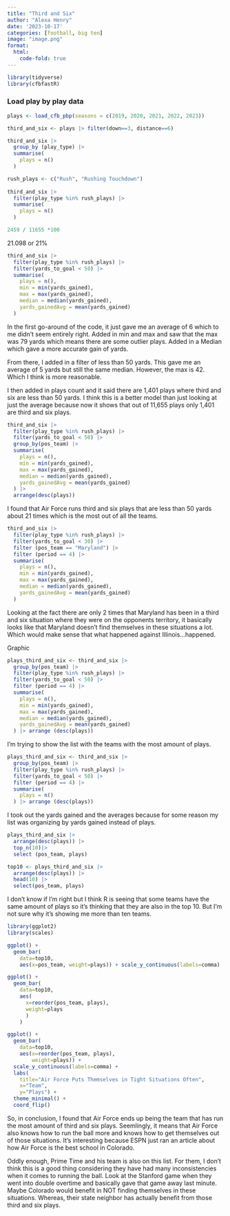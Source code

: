 ```yaml
---
title: "Third and Six"
author: "Alexa Henry"
date: '2023-10-17'
categories: [football, big ten]
image: "image.png"
format: 
  html:
    code-fold: true
---
```


```r
library(tidyverse)
library(cfbfastR)
```

### Load play by play data

```r
plays <- load_cfb_pbp(seasons = c(2019, 2020, 2021, 2022, 2023))
```

```r
third_and_six <- plays |> filter(down==3, distance==6)
```

```r
third_and_six |> 
  group_by (play_type) |>
  summarise(
    plays = n()
  )
```


```r
rush_plays <- c("Rush", "Rushing Touchdown")
  
third_and_six |>
  filter(play_type %in% rush_plays) |> 
  summarise(
    plays = n()
  )
```


```r
2459 / 11655 *100
```
21.098 or 21%

```r
third_and_six |>
  filter(play_type %in% rush_plays) |>
  filter(yards_to_goal < 50) |> 
  summarise(
    plays = n(),
    min = min(yards_gained),
    max = max(yards_gained),
    median = median(yards_gained),
    yards_gainedAvg = mean(yards_gained)
  )
```
In the first go-around of the code, it just gave me an average of 6 which to me didn't seem entirely right. Added in min and max and saw that the max was 79 yards which means there are some outlier plays. Added in a Median which gave a more accurate gain of yards. 

From there, I added in a filter of less than 50 yards. This gave me an average of 5 yards but still the same median. However, the max is 42. Which I think is more reasonable. 

I then added in plays count and it said there are 1,401 plays where third and six are less than 50 yards. I think this is a better model than just looking at just the average because now it shows that out of 11,655 plays only 1,401 are third and six plays. 

```r
third_and_six |>
  filter(play_type %in% rush_plays) |>
  filter(yards_to_goal < 50) |> 
  group_by(pos_team) |>
  summarise(
    plays = n(),
    min = min(yards_gained),
    max = max(yards_gained),
    median = median(yards_gained),
    yards_gainedAvg = mean(yards_gained)
  ) |>
  arrange(desc(plays))
```
I found that Air Force runs third and six plays that are less than 50 yards about 21 times which is the most out of all the teams. 

```r
third_and_six |>
  filter(play_type %in% rush_plays) |>
  filter(yards_to_goal < 30) |> 
  filter (pos_team == "Maryland") |>
  filter (period == 4) |>
  summarise(
    plays = n(),
    min = min(yards_gained),
    max = max(yards_gained),
    median = median(yards_gained),
    yards_gainedAvg = mean(yards_gained)
  )
```
Looking at the fact there are only 2 times that Maryland has been in a third and six situation where they were on the opponents territory, it basically looks like that Maryland doesn't find themselves in these situations a lot. Which would make sense that what happened against Illinois...happened. 

Graphic 

```r
plays_third_and_six <- third_and_six |>
  group_by(pos_team) |>
  filter(play_type %in% rush_plays) |>
  filter(yards_to_goal < 50) |>
  filter (period == 4) |>
  summarise(
    plays = n(),
    min = min(yards_gained),
    max = max(yards_gained),
    median = median(yards_gained),
    yards_gainedAvg = mean(yards_gained)
  ) |> arrange (desc(plays))
```
I'm trying to show the list with the teams with the most amount of plays. 

```r
plays_third_and_six <- third_and_six |>
  group_by(pos_team) |>
  filter(play_type %in% rush_plays) |>
  filter(yards_to_goal < 50) |>
  filter (period == 4) |>
  summarise(
    plays = n()
  ) |> arrange (desc(plays))
```
I took out the yards gained and the averages because for some reason my list was organizing by yards gained instead of plays. 

```r
plays_third_and_six |>
  arrange(desc(plays)) |>
  top_n(10)|>
  select (pos_team, plays)
```


```r
top10 <- plays_third_and_six |>
  arrange(desc(plays)) |>
  head(10) |> 
  select(pos_team, plays)
```
I don't know if I'm right but I think R is seeing that some teams have the same amount of plays so it's thinking that they are also in the top 10. But I'm not sure why it's showing me more than ten teams.
```r
library(ggplot2)
library(scales)
```

```r
ggplot() + 
  geom_bar(
    data=top10, 
    aes(x=pos_team, weight=plays)) + scale_y_continuous(labels=comma)
```


```r
ggplot() + 
  geom_bar(
    data=top10, 
    aes(
      x=reorder(pos_team, plays), 
      weight=plays
      )
    )
```
```r
ggplot() + 
  geom_bar(
    data=top10, 
    aes(x=reorder(pos_team, plays),
        weight=plays)) + 
  scale_y_continuous(labels=comma) + 
  labs(
    title="Air Force Puts Themselves in Tight Situations Often", 
    x="Team", 
    y="Plays") + 
  theme_minimal() + 
  coord_flip()
```
So, in conclusion, I found that Air Force ends up being the team that has run the most amount of third and six plays. Seemlingly, it means that Air Force also knows how to run the ball more and knows how to get themselves out of those situations. It's interesting because ESPN just ran an article about how Air Force is the best school in Colorado. 

Oddly enough, Prime Time and his team is also on this list. For them, I don't think this is a good thing considering they have had many inconsistencies when it comes to running the ball. Look at the Stanford game when they went into double overtime and basically gave that game away last minute. Maybe Colorado would benefit in NOT finding themselves in these situations. Whereas, their state neighbor has actually benefit from those third and six plays. 
